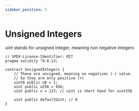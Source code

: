 ```yaml
---
sidebar_position: 5
---
```



# Unsigned Integers

uint stands for unsigned integer, meaning non negative integers

<Tabs>
<TabItem value="sol" label="Solidity">

```solidity
// SPDX-License-Identifier: MIT
pragma solidity ^0.8.13;

contract UnsignedIntegers {
    // These are unsigned, meaning no negatives (-) value.
    // So they are only positive (+)
    uint8 public u8 = 1;
    uint public u256 = 456;
    uint public u = 123; // uint is short hand for uint256

    uint public defaultUint; // 0
}
```

</TabItem>
</Tabs>
